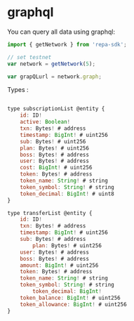 # graphql

You can query all data using graphql:

```js
import { getNetwork } from 'repa-sdk';

// set testnet
var network = getNetwork(5);

var grapQLurl = network.graph;

```

Types :

```jsx

type subscriptionList @entity {
	id: ID!
	active: Boolean!
	txn: Bytes! # address
	timestamp: BigInt! # uint256
	sub: Bytes! # uint256
	plan: Bytes! # uint256
	boss: Bytes! # address
	user: Bytes! # address
	cost: BigInt! # uint256
	token: Bytes! # address
	token_name: String! # string
	token_symbol: String! # string
	token_decimal: BigInt! # uint8
}

type transferList @entity {
	id: ID!
	txn: Bytes! # address
	timestamp: BigInt! # uint256
	sub: Bytes! # address
        plan: Bytes! # uint256
	user: Bytes! # address
	boss: Bytes! # address
	amount: BigInt! # uint256
	token: Bytes! # address
	token_name: String! # string
	token_symbol: String! # string
        token_decimal: BigInt!
	token_balance: BigInt! # uint256
	token_allowance: BigInt! # uint256
}

```
